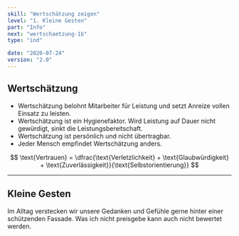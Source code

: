 ```yaml
---
skill: "Wertschätzung zeigen"
level: "1. Kleine Gesten"
part: "Info"
next: "wertschaetzung-1b"
type: "ind"

date: "2020-07-24"
version: "2.0"
---
```




<Row className="tutsegment"> 
<Col>

## Wertschätzung

* Wertschätzung belohnt Mitarbeiter für Leistung und setzt Anreize vollen Einsatz zu leisten.
* Wertschätzung ist ein Hygienefaktor. Wird Leistung auf Dauer nicht gewürdigt, sinkt die Leistungsbereitschaft.
* Wertschätzung ist persönlich und nicht übertragbar.
* Jeder Mensch empfindet Wertschätzung anders.

$$
\text{Vertrauen} = \dfrac{\text{Verletzlichkeit} + \text{Glaubwürdigkeit} + \text{Zuverlässigkeit}}{\text{Selbstorientierung}}
$$

---

## Kleine Gesten

Im Alltag verstecken wir unsere Gedanken und Gefühle gerne hinter einer schützenden Fassade.
Was ich nicht preisgebe kann auch nicht bewertet werden.

</Col>
</Row>